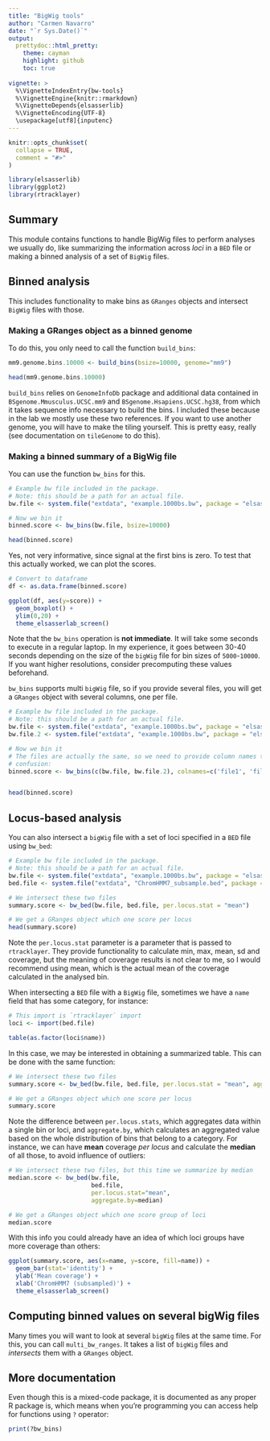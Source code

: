```yaml
---
title: "BigWig tools"
author: "Carmen Navarro"
date: "`r Sys.Date()`"
output:
  prettydoc::html_pretty:
    theme: cayman
    highlight: github
    toc: true
  
vignette: >
  %\VignetteIndexEntry{bw-tools}
  %\VignetteEngine{knitr::rmarkdown}
  %\VignetteDepends{elsasserlib}
  %\VignetteEncoding{UTF-8}
  \usepackage[utf8]{inputenc}
---
```


```r
knitr::opts_chunk$set(
  collapse = TRUE,
  comment = "#>"
)
```

```r
library(elsasserlib)
library(ggplot2)
library(rtracklayer)
```

## Summary

This module contains functions to handle BigWig files to perform analyses we 
usually do, like summarizing the information across *loci* in a `BED` file or making
a binned analysis of a set of `BigWig` files.

## Binned analysis

This includes functionality to make bins as `GRanges` objects and intersect
`BigWig` files with those.

### Making a GRanges object as a binned genome

To do this, you only need to call the function `build_bins`:

```r
mm9.genome.bins.10000 <- build_bins(bsize=10000, genome="mm9")

head(mm9.genome.bins.10000)
```

`build_bins` relies on `GenomeInfoDb` package and additional data contained in
`BSgenome.Mmusculus.UCSC.mm9` and `BSgenome.Hsapiens.UCSC.hg38`, from which it
takes sequence info necessary to build the bins. I included these because in
the lab we mostly use these two references. If you want to use another
genome, you will have to make the tiling yourself. This is pretty easy, really
(see documentation on `tileGenome` to do this). 

### Making a binned summary of a BigWig file

You can use the function `bw_bins` for this.

```r
# Example bw file included in the package.
# Note: this should be a path for an actual file.
bw.file <- system.file("extdata", "example.1000bs.bw", package = "elsasserlib")

# Now we bin it
binned.score <- bw_bins(bw.file, bsize=10000)

head(binned.score)
```

Yes, not very informative, since signal at the first bins is zero. To test that
this actually worked, we can plot the scores.

```r
# Convert to dataframe
df <- as.data.frame(binned.score)

ggplot(df, aes(y=score)) + 
  geom_boxplot() + 
  ylim(0,20) +
  theme_elsasserlab_screen()
```

Note that the `bw_bins` operation is **not immediate**. It will take some seconds to execute
in a regular laptop. In my experience, it goes between 30-40 seconds depending
on the size of the `bigWig` file for bin sizes of `5000`-`10000`. If you want
higher resolutions, consider precomputing these values beforehand.

`bw_bins` supports multi `bigWig` file, so if you provide several files, you will
get a `GRanges` object with several columns, one per file.


```r
# Example bw file included in the package.
# Note: this should be a path for an actual file.
bw.file <- system.file("extdata", "example.1000bs.bw", package = "elsasserlib")
bw.file.2 <- system.file("extdata", "example.1000bs.bw", package = "elsasserlib")

# Now we bin it
# The files are actually the same, so we need to provide column names to avoid
# confusion:
binned.score <- bw_bins(c(bw.file, bw.file.2), colnames=c('file1', 'file2'), bsize=10000)


head(binned.score)
```


## Locus-based analysis

You can also intersect a `bigWig` file with a set of loci specified in a `BED`
file using `bw_bed`:

```r
# Example bw file included in the package.
# Note: this should be a path for an actual file.
bw.file <- system.file("extdata", "example.1000bs.bw", package = "elsasserlib")
bed.file <- system.file("extdata", "ChromHMM7_subsample.bed", package = "elsasserlib")

# We intersect these two files
summary.score <- bw_bed(bw.file, bed.file, per.locus.stat = "mean")

# We get a GRanges object which one score per locus
head(summary.score)
```

Note the `per.locus.stat` parameter is a parameter that is passed to `rtracklayer`.
They provide functionality to calculate min, max, mean, sd and coverage, but the
meaning of coverage results is not clear to me, so I would recommend using mean,
which is the actual mean of the coverage calculated in the analysed bin.

When intersecting a `BED` file with a `BigWig` file, sometimes we have a `name`
field that has some category, for instance:

```r
# This import is `rtracklayer` import
loci <- import(bed.file)

table(as.factor(loci$name))
```

In this case, we may be interested in obtaining a summarized table. This can
be done with the same function:

```r
# We intersect these two files
summary.score <- bw_bed(bw.file, bed.file, per.locus.stat = "mean", aggregate.by = mean)

# We get a GRanges object which one score per locus
summary.score
```

Note the difference between `per.locus.stats`, which aggregates data within a 
single bin or loci, and `aggregate.by`, which calculates an aggregated value
based on the whole distribution of bins that belong to a category. For instance,
we can have **mean** coverage *per locus* and calculate the **median** of all 
those, to avoid influence of outliers:

```r
# We intersect these two files, but this time we summarize by median
median.score <- bw_bed(bw.file,
                       bed.file,
                       per.locus.stat="mean",
                       aggregate.by=median)

# We get a GRanges object which one score group of loci
median.score
```

With this info you could already have an idea of which loci groups have more
coverage than others:

```r
ggplot(summary.score, aes(x=name, y=score, fill=name)) + 
  geom_bar(stat='identity') + 
  ylab('Mean coverage') +
  xlab('ChromHMM7 (subsampled)') +
  theme_elsasserlab_screen()
```

## Computing binned values on several bigWig files

Many times you will want to look at several `bigWig` files at the same time.
For this, you can call `multi_bw_ranges`. It takes a list of `bigWig` files
and *intersects* them with a `GRanges` object.

## More documentation
Even though this is a mixed-code package, it is documented as any proper R 
package is, which means when you're programming you can access help
for functions using `?` operator:

```r
print(?bw_bins)
```

